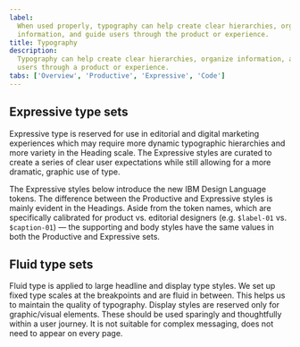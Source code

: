 ```yaml
---
label:
  When used properly, typography can help create clear hierarchies, organize
  information, and guide users through the product or experience.
title: Typography
description:
  Typography can help create clear hierarchies, organize information, and guide
  users through a product or experience.
tabs: ['Overview', 'Productive', 'Expressive', 'Code']
---
```



## Expressive type sets

Expressive type is reserved for use in editorial and digital marketing
experiences which may require more dynamic typographic hierarchies and more
variety in the Heading scale. The Expressive styles are curated to create a
series of clear user expectations while still allowing for a more dramatic,
graphic use of type.

The Expressive styles below introduce the new IBM Design Language tokens. The
difference between the Productive and Expressive styles is mainly evident in the
Headings. Aside from the token names, which are specifically calibrated for
product vs. editorial designers (e.g. `$label-01` vs. `$caption-01`) — the
supporting and body styles have the same values in both the Productive and
Expressive sets.

<TypesetStyle breakpointControls={false} typesets="supportingStyle,body" />

## Fluid type sets

Fluid type is applied to large headline and display type styles. We set up fixed
type scales at the breakpoints and are fluid in between. This helps us to
maintain the quality of typography. Display styles are reserved only for
graphic/visual elements. These should be used sparingly and thoughtfully within
a user journey. It is not suitable for complex messaging, does not need to
appear on every page.

<TypesetStyle
  breakpointControls={true}
  typesets="headings,paragraphsAndQuotes,display"
/>

